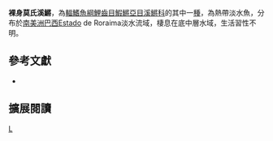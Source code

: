 {{Speciesbox 
| taxon = Moema nudifrontata
| status = NE
| status_system = IUCN3.1
| authority =  [[Costa|Costa]], 2003
| synonyms = 
}}
'''裸身莫氏溪鱂'''，為[[輻鰭魚綱|輻鰭魚綱]][[鯉齒目|鯉齒目]][[鰕鱂亞目|鰕鱂亞目]][[溪鱂科|溪鱂科]]的其中一[[種|種]]，為熱帶淡水魚，分布於[[南美洲|南美洲]][[巴西|巴西]]Estado de Roraima淡水流域，棲息在底中層水域，生活習性不明。
== 參考文獻 ==
*{{FishBase_species|genus=Moema|species=nudifrontata|year=2014|month=9}}

== 擴展閱讀 ==
{{refbegin}}
{{wikispecies-inline|Moema nudifrontata|裸身莫氏溪鱂}}
{{refend}}
{{Taxonbar|from=Q5618862}}

[[Category:莫氏溪鱂屬|L]]


{{魚類小作品}}